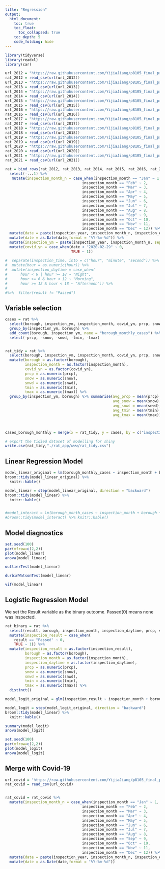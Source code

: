```yaml
---
title: "Regression"
output: 
  html_document:
    toc: true
    toc_float: 
      toc_collapsed: true
    toc_depth: 5
    code_folding: hide
---
```


```r
library(tidyverse)
library(readxl)
library(car)
```


```r
url_2012 = "https://raw.githubusercontent.com/YijiaJiang/p8105_final_project_data/main/rat_2012.csv"
rat_2012 = read_csv(url(url_2012)) 
url_2013 = "https://raw.githubusercontent.com/YijiaJiang/p8105_final_project_data/main/rat_2013.csv"
rat_2013 = read_csv(url(url_2013)) 
url_2014 = "https://raw.githubusercontent.com/YijiaJiang/p8105_final_project_data/main/rat_2014.csv"
rat_2014 = read_csv(url(url_2014)) 
url_2015 = "https://raw.githubusercontent.com/YijiaJiang/p8105_final_project_data/main/rat_2015.csv"
rat_2015 = read_csv(url(url_2015)) 
url_2016 = "https://raw.githubusercontent.com/YijiaJiang/p8105_final_project_data/main/rat_2016.csv"
rat_2016 = read_csv(url(url_2016)) 
url_2017 = "https://raw.githubusercontent.com/YijiaJiang/p8105_final_project_data/main/rat_2017.csv"
rat_2017 = read_csv(url(url_2017)) 
url_2018 = "https://raw.githubusercontent.com/YijiaJiang/p8105_final_project_data/main/rat_2018.csv"
rat_2018 = read_csv(url(url_2018)) 
url_2019 = "https://raw.githubusercontent.com/YijiaJiang/p8105_final_project_data/main/rat_2019.csv"
rat_2019 = read_csv(url(url_2019)) 
url_2020 = "https://raw.githubusercontent.com/YijiaJiang/p8105_final_project_data/main/rat_2020.csv"
rat_2020 = read_csv(url(url_2020)) 
url_2021 = "https://raw.githubusercontent.com/YijiaJiang/p8105_final_project_data/main/rat_2021.csv"
rat_2021 = read_csv(url(url_2021)) 
```

```r
rat = bind_rows(rat_2012, rat_2013, rat_2014, rat_2015, rat_2016, rat_2017, rat_2018, rat_2019, rat_2020, rat_2021) %>%
  select(-...1) %>%
   mutate(inspection_month_n = case_when(inspection_month == "Jan" ~ 1,
                                   inspection_month == "Feb" ~ 2,
                                   inspection_month == "Mar" ~ 3,
                                   inspection_month == "Apr" ~ 4,
                                   inspection_month == "May" ~ 5,
                                   inspection_month == "Jun" ~ 6,
                                   inspection_month == "Jul" ~ 7,
                                   inspection_month == "Aug" ~ 8,
                                   inspection_month == "Sep" ~ 9,
                                   inspection_month == "Oct" ~ 10,
                                   inspection_month == "Nov" ~ 11,
                                   inspection_month == "Dec" ~ 12)) %>%
  mutate(date = paste(inspection_year, inspection_month_n, inspection_day, sep = "-")) %>%
  mutate(date = as.Date(date,format = "%Y-%m-%d")) %>% 
  mutate(inspection_ym = paste(inspection_year, inspection_month_n, sep = "-")) %>%
  mutate(covid_yn = case_when(date < "2020-02-29" ~ 0,
                              TRUE ~ 1))
  
#  separate(inspection_time, into = c("hour", "minute", "second")) %>%
#  mutate(hour = as.numeric(hour)) %>%
#  mutate(inspection_daytime = case_when(
#      hour < 6 | hour >= 18 ~ "Night",
#      hour >= 6 & hour < 12 ~ "Morning",
#      hour >= 12 & hour < 18 ~ "Afternoon")) %>%
#  
#%>%  filter(result != "Passed")
```

## Variable selection
 
```r
cases = rat %>% 
  select(borough, inspection_ym, inspection_month, covid_yn, prcp, snow, snwd, tmin, tmax) %>% 
  group_by(inspection_ym, borough) %>% 
  add_count(borough, inspection_ym, name = "borough_monthly_cases") %>%
  select(-prcp, -snow, -snwd, -tmin, -tmax)


rat_tidy = rat %>% 
  select(borough, inspection_ym, inspection_month, covid_yn, prcp, snow, snwd, tmin, tmax) %>%
  mutate(borough = as.factor(borough), 
         inspection_month = as.factor(inspection_month), 
         covid_yn = as.factor(covid_yn),
         prcp = as.numeric(prcp), 
         snow = as.numeric(snow), 
         snwd = as.numeric(snwd),
         tmin = as.numeric(tmin), 
         tmax = as.numeric(tmax)) %>% 
  group_by(inspection_ym, borough) %>% summarise(avg_prcp = mean(prcp),
                                                 avg_snow = mean(snow),
                                                 avg_snwd = mean(snwd),
                                                 avg_tmin = mean(tmin),
                                                 avg_tmax = mean(tmax))



cases_borough_monthly = merge(x = rat_tidy, y = cases, by = c("inspection_ym", "borough")) %>% distinct() 
```


```r
# export the tidied dataset of modelling for shiny
write.csv(rat_tidy,"./rat_app/www/rat_tidy.csv")
```


## Linear Regression Model

```r
  
model_linear_original = lm(borough_monthly_cases ~ inspection_month + borough + covid_yn + avg_prcp + avg_snow + avg_snwd + avg_tmin + avg_tmax, data = cases_borough_monthly) 
broom::tidy(model_linear_original) %>% 
  knitr::kable()

model_linear = step(model_linear_original, direction = "backward")
broom::tidy(model_linear) %>% 
  knitr::kable()


#model_interact = lm(borough_month_cases ~ inspection_month + borough + snow + prcp + snwd + tmin + tmax , data = cases_borough_month) 
#broom::tidy(model_interact) %>% knitr::kable()
```

## Model diagnostics

```r
set.seed(100)
par(mfrow=c(2,2))
plot(model_linear)
anova(model_linear)
```


```r

outlierTest(model_linear)

durbinWatsonTest(model_linear)

vif(model_linear)
```



## Logistic Regression Model

We set the Result variable as the binary outcome. Passed(0) means none was inspected.

```r

rat_binary = rat %>% 
  select(result, borough, inspection_month, inspection_daytime, prcp, snow, snwd, tmin, tmax) %>%
  mutate(inspection_result = case_when(
    result == "Passed" ~ 0, 
    TRUE ~ 1)) %>%
  mutate(inspection_result = as.factor(inspection_result), 
         borough = as.factor(borough),
         inspection_month = as.factor(inspection_month), 
         inspection_daytime = as.factor(inspection_daytime), 
         prcp = as.numeric(prcp), 
         snow = as.numeric(snow), 
         snwd = as.numeric(snwd),
         tmin = as.numeric(tmin), 
         tmax = as.numeric(tmax)) %>%
  distinct()
```



```r
model_logit_original = glm(inspection_result ~ inspection_month + borough + inspection_daytime + prcp + snow + snwd + tmin + tmax, data = rat_binary, family="binomial")

model_logit = step(model_logit_original, direction = "backward")
broom::tidy(model_linear) %>% 
  knitr::kable()

summary(model_logit)
anova(model_logit)
```


```r
set.seed(100)
par(mfrow=c(2,2))
plot(model_logit)
anova(model_logit)

```
## Merge with Covid-19


```r

url_covid = "https://raw.githubusercontent.com/YijiaJiang/p8105_final_project_data/main/rat_weather_covid.csv"
rat_covid = read_csv(url_covid)


rat_covid = rat_covid %>%
  mutate(inspection_month_n = case_when(inspection_month == "Jan" ~ 1,
                                   inspection_month == "Feb" ~ 2,
                                   inspection_month == "Mar" ~ 3,
                                   inspection_month == "Apr" ~ 4,
                                   inspection_month == "May" ~ 5,
                                   inspection_month == "Jun" ~ 6,
                                   inspection_month == "Jul" ~ 7,
                                   inspection_month == "Aug" ~ 8,
                                   inspection_month == "Sep" ~ 9,
                                   inspection_month == "Oct" ~ 10,
                                   inspection_month == "Nov" ~ 11,
                                   inspection_month == "Dec" ~ 12)) %>%
  mutate(date = paste(inspection_year, inspection_month_n, inspection_day, sep = "-"))%>%
  mutate(date = as.Date(date,format = "%Y-%m-%d"))

```
